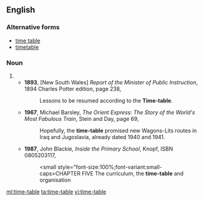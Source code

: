==English==

===Alternative forms===
* [[time table]]
* [[timetable]]

===Noun===
{{en-noun|s|head=[[time]]-[[table]]}}

# {{alternative spelling of|timetable}}
#* '''1893''', [New South Wales] ''Report of the Minister of Public Instruction'', 1894 Charles Potter edition, page 238,
#*: Lessons to be resumed according to the '''Time-table'''.
#* '''1967''', Michael Barsley, ''The Orient Express: The Story of the World's Most Fabulous Train'', Stein and Day, page 69,
#*: Hopefully, the '''time-table''' promised new Wagons-Lits routes in Iraq and Jugoslavia, already dated 1940 and 1941.
#* '''1987''', John Blackie, ''Inside the Primary School'', Knopf, ISBN 0805203117,
#*: <small style="font-size:100%;font-variant:small-caps>CHAPTER FIVE</small> The curriculum, the '''time-table''' and organisation

[[ml:time-table]]
[[ta:time-table]]
[[vi:time-table]]